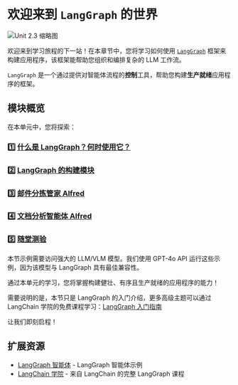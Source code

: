 # 欢迎来到 `LangGraph` 的世界

<img src="https://huggingface.co/datasets/agents-course/course-images/resolve/main/en/unit2/LangGraph/LangGraph.png" alt="Unit 2.3 缩略图"/>

欢迎来到学习旅程的下一站！在本章节中，您将学习如何使用 [`LangGraph`](https://github.com/langchain-ai/langgraph) 框架来构建应用程序，该框架能帮助您组织和编排复杂的 LLM 工作流。

`LangGraph` 是一个通过提供对智能体流程的**控制**工具，帮助您构建**生产就绪**应用程序的框架。

## 模块概览

在本单元中，您将探索：

### 1️⃣ [什么是 LangGraph？何时使用它？](./when_to_use_langgraph)
### 2️⃣ [LangGraph 的构建模块](./building_blocks)
### 3️⃣ [邮件分拣管家 Alfred](./first_graph)
### 4️⃣ [文档分析智能体 Alfred](./document_analysis_agent)
### 5️⃣ [随堂测验](./quizz1)

<Tip warning={true}>
本节示例需要访问强大的 LLM/VLM 模型。我们使用 GPT-4o API 运行这些示例，因为该模型与 LangGraph 具有最佳兼容性。
</Tip>

通过本单元的学习，您将掌握构建健壮、有序且生产就绪的应用程序的能力！

需要说明的是，本节只是 LangGraph 的入门介绍，更多高级主题可以通过 LangChain 学院的免费课程学习：[LangGraph 入门指南](https://academy.langchain.com/courses/intro-to-langgraph)

让我们即刻启程！

## 扩展资源

- [LangGraph 智能体](https://langchain-ai.github.io/langgraph/) - LangGraph 智能体示例
- [LangChain 学院](https://academy.langchain.com/courses/intro-to-langgraph) - 来自 LangChain 的完整 LangGraph 课程